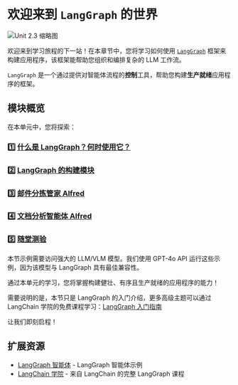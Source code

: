 # 欢迎来到 `LangGraph` 的世界

<img src="https://huggingface.co/datasets/agents-course/course-images/resolve/main/en/unit2/LangGraph/LangGraph.png" alt="Unit 2.3 缩略图"/>

欢迎来到学习旅程的下一站！在本章节中，您将学习如何使用 [`LangGraph`](https://github.com/langchain-ai/langgraph) 框架来构建应用程序，该框架能帮助您组织和编排复杂的 LLM 工作流。

`LangGraph` 是一个通过提供对智能体流程的**控制**工具，帮助您构建**生产就绪**应用程序的框架。

## 模块概览

在本单元中，您将探索：

### 1️⃣ [什么是 LangGraph？何时使用它？](./when_to_use_langgraph)
### 2️⃣ [LangGraph 的构建模块](./building_blocks)
### 3️⃣ [邮件分拣管家 Alfred](./first_graph)
### 4️⃣ [文档分析智能体 Alfred](./document_analysis_agent)
### 5️⃣ [随堂测验](./quizz1)

<Tip warning={true}>
本节示例需要访问强大的 LLM/VLM 模型。我们使用 GPT-4o API 运行这些示例，因为该模型与 LangGraph 具有最佳兼容性。
</Tip>

通过本单元的学习，您将掌握构建健壮、有序且生产就绪的应用程序的能力！

需要说明的是，本节只是 LangGraph 的入门介绍，更多高级主题可以通过 LangChain 学院的免费课程学习：[LangGraph 入门指南](https://academy.langchain.com/courses/intro-to-langgraph)

让我们即刻启程！

## 扩展资源

- [LangGraph 智能体](https://langchain-ai.github.io/langgraph/) - LangGraph 智能体示例
- [LangChain 学院](https://academy.langchain.com/courses/intro-to-langgraph) - 来自 LangChain 的完整 LangGraph 课程